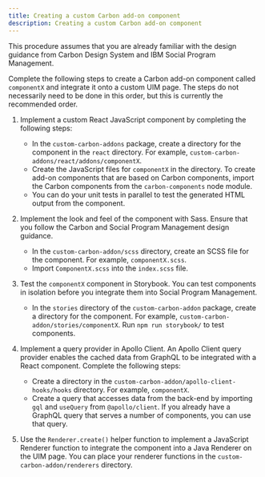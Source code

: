 ```yaml
---
title: Creating a custom Carbon add-on component
description: Creating a custom Carbon add-on component
---
```


This procedure assumes that you are already familiar with the design guidance from Carbon Design System and IBM Social Program Management.

Complete the following steps to create a Carbon add-on component called `componentX` and integrate it onto a custom UIM page. The steps do not necessarily need to be done in this order, but this is currently the recommended order.

1. Implement a custom React JavaScript component by completing the following steps:
    - In the `custom-carbon-addons` package, create a directory for the component in the `react` directory. For example, `custom-carbon-addons/react/addons/componentX`.
    - Create the JavaScript files for `componentX` in the directory. To create add-on components that are based on Carbon components, import the Carbon components from the `carbon-components` node module.
    - You can do your unit tests in parallel to test the generated HTML output from the component.

3. Implement the look and feel of the component with Sass. Ensure that you follow the Carbon and Social Program Management design guidance.

    - In the `custom-carbon-addon/scss` directory, create an SCSS file for the component. For example, `componentX.scss`.
    - Import `ComponentX.scss` into the `index.scss` file. 
4. Test the `componentX` component in Storybook. You can test components in isolation before you integrate them into Social Program Management.
    - In the `stories` directory of the `custom-carbon-addon` package, create a directory for the component. For example, `custom-carbon-addon/stories/componentX`. Run `npm run storybook/` to test components.

5. Implement a query provider in Apollo Client.
    An Apollo Client query provider enables the cached data from GraphQL to be integrated with a React component.
    Complete the following steps:
    - Create a directory in the `custom-carbon-addon/apollo-client-hooks/hooks` directory. For example, `componentX`.
    - Create a query that accesses data from the back-end by importing `gql` and `useQuery` from `@apollo/client`. If you already have a GraphQL query that serves a number of components, you can use that query.

6. Use the `Renderer.create()` helper function to implement a JavaScript Renderer function to integrate the component into a Java Renderer on the UIM page. You can place your renderer functions in the `custom-carbon-addon/renderers` directory.

